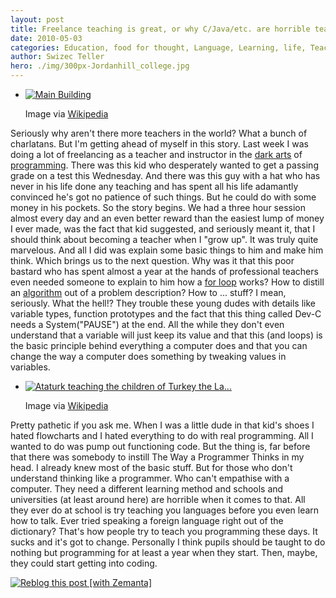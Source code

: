 ```yaml
---
layout: post
title: Freelance teaching is great, or why C/Java/etc. are horrible teaching tools
date: 2010-05-03
categories: Education, food for thought, Language, Learning, life, Teacher
author: Swizec Teller
hero: ./img/300px-Jordanhill_college.jpg
---
```


-   [![Main Building](./img/300px-Jordanhill_college.jpg "Main Building")](http://commons.wikipedia.org/wiki/Image:Jordanhill_college.jpg)

    Image via [Wikipedia](http://commons.wikipedia.org/wiki/Image:Jordanhill_college.jpg)

Seriously why aren't there more teachers in the world? What a bunch of charlatans. But I'm getting ahead of myself in this story. Last week I was doing a lot of freelancing as a teacher and instructor in the [dark arts](http://en.wikipedia.org/wiki/Magic_in_Harry_Potter "Magic in Harry Potter") of [programming](http://en.wikipedia.org/wiki/Computer_programming "Computer programming"). There was this kid who desperately wanted to get a passing grade on a test this Wednesday. And there was this guy with a hat who has never in his life done any teaching and has spent all his life adamantly convinced he's got no patience of such things. But he could do with some money in his pockets. So the story begins. We had a three hour session almost every day and an even better reward than the easiest lump of money I ever made, was the fact that kid suggested, and seriously meant it, that I should think about becoming a teacher when I "grow up". It was truly quite marvelous. And all I did was explain some basic things to him and make him think. Which brings us to the next question. Why was it that this poor bastard who has spent almost a year at the hands of professional teachers even needed someone to explain to him how a [for loop](http://en.wikipedia.org/wiki/For_loop "For loop") works? How to distill an [algorithm](http://en.wikipedia.org/wiki/Algorithm "Algorithm") out of a problem description? How to ... stuff? I mean, seriously. What the hell!? They trouble these young dudes with details like variable types, function prototypes and the fact that this thing called Dev-C needs a System("PAUSE") at the end. All the while they don't even understand that a variable will just keep its value and that this (and loops) is the basic principle behind everything a computer does and that you can change the way a computer does something by tweaking values in variables.

-   [![Ataturk teaching the children of Turkey the La...](./img/300px-Ataturkstatue.jpg "Ataturk teaching the children of Turkey the La...")](http://commons.wikipedia.org/wiki/Image:Ataturkstatue.jpg)

    Image via [Wikipedia](http://commons.wikipedia.org/wiki/Image:Ataturkstatue.jpg)

Pretty pathetic if you ask me. When I was a little dude in that kid's shoes I hated flowcharts and I hated everything to do with real programming. All I wanted to do was pump out functioning code. But the thing is, far before that there was somebody to instill The Way a Programmer Thinks in my head. I already knew most of the basic stuff. But for those who don't understand thinking like a programmer. Who can't empathise with a computer. They need a different learning method and schools and universities (at least around here) are horrible when it comes to that. All they ever do at school is try teaching you languages before you even learn how to talk. Ever tried speaking a foreign language right out of the dictionary? That's how people try to teach you programming these days. It sucks and it's got to change. Personally I think pupils should be taught to do nothing but programming for at least a year when they start. Then, maybe, they could start getting into coding.

[![Reblog this post \[with Zemanta\]](http://img.zemanta.com/reblog_e.png?x-id=f7e63a2f-e5c1-42f3-acc6-9af9df602967)](http://reblog.zemanta.com/zemified/f7e63a2f-e5c1-42f3-acc6-9af9df602967/ "Reblog this post \[with Zemanta]")
